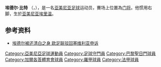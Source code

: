 {{noteTA|G1=football|G2=UEFA}}
{{Football player infobox
| playername = 埃德尔
| image = [[File:ApoulaEdel.jpg|200px]]
| fullname = 埃德尔·比特
| nickname = 
| dateofbirth = {{birth date and age|1986|6|17}}
| cityofbirth = [[埃里温|埃里温]] 
| countryofbirth = {{ARM}}
| currentclub = 自由身
| clubnumber = 
| position = [[门将|门将]]
| youthyears = 
| youthclubs = 
| years = 2008-2010
| clubs = [[巴黎圣日耳曼|巴黎圣日耳曼]]
| caps(goals) = 47 (0)
| nationalyears = 
| nationalteam = 
| nationalcaps(goals) = 
| pcupdate =
| ntupdate = 
}}
'''埃德尔·比特''' （{{lang-hy|Ապոուլա Էդիմա Էդել Բետե}}，{{bd|1986年|6月17日}}），是一名[[亚美尼亚|亚美尼亚]][[足球|足球]]运动员，賽场上位置為[[门将|门将]]。他惯用右脚，生於[[亚美尼亚|亚美尼亚]][[埃里温|埃里温]]。


==参考资料==
*[http://sports.skycent.net/index.php?d=%E2%80%9C%E6%9D%8E%E9%AC%BC%E2%80%9D%E5%9F%83%E5%BE%B7%E5%B0%94%E8%A2%AB%E8%BF%98%E6%B8%85%E7%99%BD%E4%B9%8B%E8%BA%AB+%E6%AC%A7%E8%B6%B3%E8%81%94%E9%A9%B3%E5%9B%9E%E5%A1%9E%E7%BB%B4%E5%88%A9%E4%BA%9A%E7%94%B3%E8%AF%89 埃德尔被还清白之身 欧足联驳回塞维利亚申诉]{{dead link|date=2018年2月 |bot=InternetArchiveBot |fix-attempted=yes }}

{{DEFAULTSORT:Edel, Apoula Edima Bete}}
[[Category:亞美尼亞足球運動員|Category:亞美尼亞足球運動員]]
[[Category:足球守門員|Category:足球守門員]]
[[Category:巴黎聖日門球員|Category:巴黎聖日門球員]]
[[Category:加爾各答體育會球員|Category:加爾各答體育會球員]]
[[Category:羅甲球員|Category:羅甲球員]]
[[Category:法甲球員|Category:法甲球員]]

{{soccer-bio-stub}}